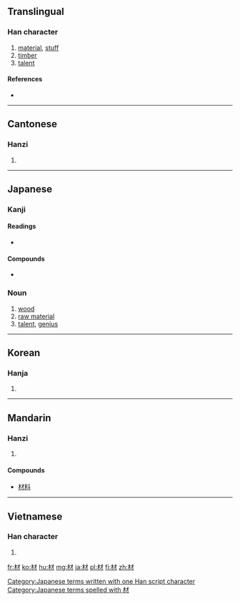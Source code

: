 ==Translingual==

===Han character===
{{Han char|rn=75|rad=木|as=03|sn=7|four=4490<sub>0</sub>|canj=木木竹 (DDH)}}

# [[material]], [[stuff]]
# [[timber]]
# [[talent]]

====References====
* {{Han ref|kx=0511.160|dkj=14463|dj=0896.040|hdz=21158.010|uh=6750|ud=26448|bh=A7F7|bd=42999}}

----

==Cantonese==

===Hanzi===
{{yue-hanzi|jyut=coi4|y=choi4}}

# {{defn|lang=yue|sort=木03}}

----

==Japanese==

===Kanji===
{{ja-kanji|grade=4|rs=木03}}

====Readings====
* {{ja-readings|on=[[ざい]] (zai)|kun=[[まるた]] (maruta)}}

====Compounds====
{{top2}}
* {{term|教材||teaching materials|tr=きょうざい, kyōzai|sc=Jpan|lang=ja}}
{{mid2}}
{{bottom}}

===Noun===
{{ja-noun|k|hira=ざい|rom=zai|hidx=さい'}} 

# [[wood]]
# [[raw material]]
# [[talent]], [[genius]]

[[Category:Japanese terms written with one Han script character]]
[[Category:Japanese terms spelled with 材]]
----

==Korean==

===Hanja===
{{ko-hanja|hangeul=재|eumhun=|rv=jae|mr=chae|y=cay}}

# {{defn|lang=ko|sort=木03}}

----

==Mandarin==

===Hanzi===
{{cmn-hanzi|pin=[[cái]] ([[cai2]])|wg=ts'ai<sup>2</sup>}}

# {{defn|lang=cmn|sort=木03}}

====Compounds====
* [[材料]]

----

==Vietnamese==

===Han character===
{{vi-hantu|[[tài]]|rs=木03}}

# {{defn|lang=vi|sort=木03}}

[[fr:材]]
[[ko:材]]
[[hu:材]]
[[mg:材]]
[[ja:材]]
[[pl:材]]
[[fi:材]]
[[zh:材]]